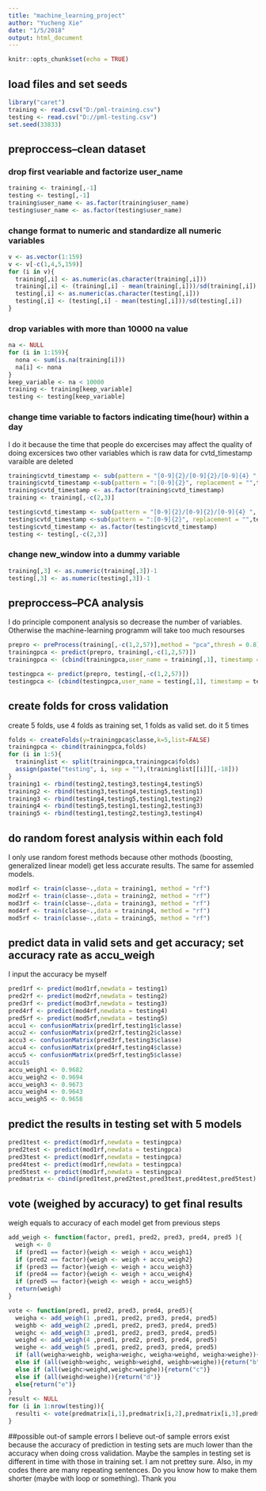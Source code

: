 ---
title: "machine_learning_project"
author: "Yucheng Xie"
date: "1/5/2018"
output: html_document
---

```{r setup, include=FALSE}
knitr::opts_chunk$set(echo = TRUE)
```

## load files and set seeds


```{r}
library("caret")
training <- read.csv("D:/pml-training.csv")
testing <- read.csv("D://pml-testing.csv")
set.seed(33833)
```

## preproccess--clean dataset
### drop first veariable and factorize user_name

```{r}
training <- training[,-1]
testing <- testing[,-1]
training$user_name <- as.factor(training$user_name)
testing$user_name <- as.factor(testing$user_name)
```

### change format to numeric and standardize all numeric variables
```{r}
v <- as.vector(1:159)
v <- v[-c(1,4,5,159)]
for (i in v){
  training[,i] <- as.numeric(as.character(training[,i]))
  training[,i] <- (training[,i] - mean(training[,i]))/sd(training[,i])
  testing[,i] <- as.numeric(as.character(testing[,i]))
  testing[,i] <- (testing[,i] - mean(testing[,i]))/sd(testing[,i])
}
```

### drop variables with more than 10000 na value
```{r}
na <- NULL
for (i in 1:159){
  nona <- sum(is.na(training[i]))
  na[i] <- nona
}
keep_variable <- na < 10000
training <- training[keep_variable]
testing <- testing[keep_variable]
```

### change time variable to factors indicating time(hour) within a day
I do it because the time that people do excercises may affect the quality of doing excersices
two other variables which is raw data for cvtd_timestamp varaible are deleted

```{r}
training$cvtd_timestamp <- sub(pattern = "[0-9]{2}/[0-9]{2}/[0-9]{4} ", replacement = "",training$cvtd_timestamp)
training$cvtd_timestamp <-sub(pattern = ":[0-9]{2}", replacement = "",training$cvtd_timestamp)
training$cvtd_timestamp <- as.factor(training$cvtd_timestamp)
training <- training[,-c(2,3)]

testing$cvtd_timestamp <- sub(pattern = "[0-9]{2}/[0-9]{2}/[0-9]{4} ", replacement = "",testing$cvtd_timestamp)
testing$cvtd_timestamp <-sub(pattern = ":[0-9]{2}", replacement = "",testing$cvtd_timestamp)
testing$cvtd_timestamp <- as.factor(testing$cvtd_timestamp)
testing <- testing[,-c(2,3)]
```

### change new_window into a dummy variable
```{r}
training[,3] <- as.numeric(training[,3])-1
testing[,3] <- as.numeric(testing[,3])-1
```

## preproccess--PCA analysis
I do principle component analysis so decrease the number of variables. Otherwise the machine-learning programm will take too much resourses
```{R}
prepro <- preProcess(training[,-c(1,2,57)],method = "pca",thresh = 0.8)
trainingpca <- predict(prepro, training[,-c(1,2,57)])
trainingpca <- (cbind(trainingpca,user_name = training[,1], timestamp = training$cvtd_timestamp, classe = training$classe))

testingpca <- predict(prepro, testing[,-c(1,2,57)])
testingpca <- (cbind(testingpca,user_name = testing[,1], timestamp = testing$cvtd_timestamp))
```

## create folds for cross validation
create 5 folds, use 4 folds as training set, 1 folds as valid set. do it 5 times 
```{R}
folds <- createFolds(y=trainingpca$classe,k=5,list=FALSE)
trainingpca <- cbind(trainingpca,folds)
for (i in 1:5){
  traininglist <- split(trainingpca,trainingpca$folds)
  assign(paste("testing", i, sep = ""),(traininglist[[i]][,-18]))
}
training1 <- rbind(testing2,testing3,testing4,testing5)
training2 <- rbind(testing3,testing4,testing5,testing1)
training3 <- rbind(testing4,testing5,testing1,testing2)
training4 <- rbind(testing5,testing1,testing2,testing3)
training5 <- rbind(testing1,testing2,testing3,testing4)  
```

## do random forest analysis within each fold
I only use random forest methods because other mothods (boosting, generalized linear model) get less accurate results. The same for assemled models.
```{R}
mod1rf <- train(classe~.,data = training1, method = "rf")
mod2rf <- train(classe~.,data = training2, method = "rf")
mod3rf <- train(classe~.,data = training3, method = "rf")
mod4rf <- train(classe~.,data = training4, method = "rf")
mod5rf <- train(classe~.,data = training5, method = "rf")
```

## predict data in valid sets and get accuracy; set accuracy rate as accu_weigh
I input the accuracy be myself
```{R}
pred1rf <- predict(mod1rf,newdata = testing1)
pred2rf <- predict(mod2rf,newdata = testing2)
pred3rf <- predict(mod3rf,newdata = testing3)
pred4rf <- predict(mod4rf,newdata = testing4)
pred5rf <- predict(mod5rf,newdata = testing5)
accu1 <- confusionMatrix(pred1rf,testing1$classe)
accu2 <- confusionMatrix(pred2rf,testing2$classe)
accu3 <- confusionMatrix(pred3rf,testing3$classe)
accu4 <- confusionMatrix(pred4rf,testing4$classe)
accu5 <- confusionMatrix(pred5rf,testing5$classe)
accu1$
accu_weigh1 <- 0.9682
accu_weigh2 <- 0.9694
accu_weigh3 <- 0.9673
accu_weigh4 <- 0.9643
accu_weigh5 <- 0.9658
```

## predict the results in testing set with 5 models
```{R}
pred1test <- predict(mod1rf,newdata = testingpca)
pred2test <- predict(mod1rf,newdata = testingpca)
pred3test <- predict(mod1rf,newdata = testingpca)
pred4test <- predict(mod1rf,newdata = testingpca)
pred5test <- predict(mod1rf,newdata = testingpca)
predmatrix <- cbind(pred1test,pred2test,pred3test,pred4test,pred5test)
```

## vote (weighed by accuracy) to get final results
weigh equals to accuracy of each model get from previous steps
```{R}
add_weigh <- function(factor, pred1, pred2, pred3, pred4, pred5 ){
  weigh <- 0
  if (pred1 == factor){weigh <- weigh + accu_weigh1}
  if (pred2 == factor){weigh <- weigh + accu_weigh2}
  if (pred3 == factor){weigh <- weigh + accu_weigh3}
  if (pred4 == factor){weigh <- weigh + accu_weigh4}
  if (pred5 == factor){weigh <- weigh + accu_weigh5}
  return(weigh)
}

vote <- function(pred1, pred2, pred3, pred4, pred5){
  weigha <- add_weigh(1 ,pred1, pred2, pred3, pred4, pred5)
  weighb <- add_weigh(2 ,pred1, pred2, pred3, pred4, pred5)
  weighc <- add_weigh(3 ,pred1, pred2, pred3, pred4, pred5)
  weighd <- add_weigh(4 ,pred1, pred2, pred3, pred4, pred5)
  weighe <- add_weigh(5 ,pred1, pred2, pred3, pred4, pred5)
  if (all(weigha>weighb, weigha>weighc, weigha>weighd, weigha>weighe)){return("a")}
  else if (all(weighb>weighc, weighb>weighd, weighb>weighe)){return("b")}
  else if (all(weighc>weighd,weighc>weighe)){return("c")}
  else if (all(weighd>weighe)){return("d")}
  else{return("e")}
}
result <- NULL
for (i in 1:nrow(testing)){
  resulti <- vote(predmatrix[i,1],predmatrix[i,2],predmatrix[i,3],predmatrix[i,4],predmatrix[i,5]) 
}
```

##possible out-of sample errors
I believe out-of sample errors exist because the accuracy of prediction in testing sets are much lower than the accuracy when doing cross validation.
Maybe the samples in testing set is different in time with those in training set.
I am not prettey sure.
Also, in my codes there are many repeating sentences. Do you know how to make them shorter (maybe with loop or something). Thank you








